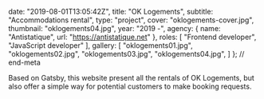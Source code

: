 
  date: "2019-08-01T13:05:42Z",
  title: "OK Logements",
  subtitle: "Accommodations rental",
  type: "project",
  cover: "oklogements-cover.jpg",
  thumbnail: "oklogements04.jpg",
  year: "2019 -",
  agency: {
    name: "Antistatique",
    url: "https://antistatique.net"
  },
  roles: [
    "Frontend developer",
    "JavaScript developer"
  ],
  gallery: [
    "oklogements01.jpg",
    "oklogements02.jpg",
    "oklogements03.jpg",
    "oklogements04.jpg",
  ]
}; // end-meta

Based on Gatsby, this website present all the rentals of OK Logements, but also offer a simple way for potential customers to make booking requests.
